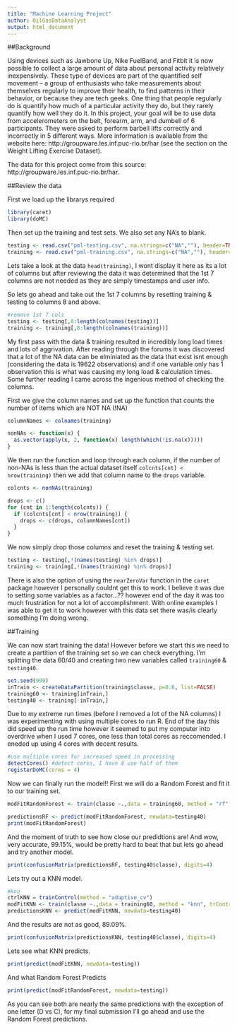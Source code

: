 ```yaml
---
title: "Machine Learning Project"
author: OilGasDataAnalyst
output: html_document
---
```


##Background

Using devices such as Jawbone Up, Nike FuelBand, and Fitbit it is now possible to collect a large amount of 
data about personal activity relatively inexpensively. These type of devices are part of the quantified self
movement – a group of enthusiasts who take measurements about themselves regularly to improve their health, to find
patterns in their behavior, or because they are tech geeks. One thing that people regularly do is quantify how much
of a particular activity they do, but they rarely quantify how well they do it. In this project, your goal will be
to use data from accelerometers on the belt, forearm, arm, and dumbell of 6 participants. They were asked to
perform barbell lifts correctly and incorrectly in 5 different ways. More information is available from the website
here: http://groupware.les.inf.puc-rio.br/har (see the section on the Weight Lifting Exercise Dataset).

The data for this project come from this source: http://groupware.les.inf.puc-rio.br/har. 

##Review the data

First we load up the librarys required
```r
library(caret)
library(doMC)
```

Then set up the training and test sets. We also set any NA's to blank.
```r
testing <- read.csv("pml-testing.csv", na.strings=c("NA",""), header=TRUE)
training <- read.csv("pml-training.csv", na.strings=c("NA",""), header=TRUE)
```

Lets take a look at the data `head(training)`, I wont display it here as its a lot of columns but after reviewing the data it was determined that the 1st 7 columns are not needed as they are simply timestamps and user info.

So lets go ahead and take out the 1st 7 columns by resetting training & testing to columns 8 and above.
```r
#remove 1st 7 cols
testing <- testing[,8:length(colnames(testing))]
training <- training[,8:length(colnames(training))]
```

My first pass with the data & training resulted in incredibly long load times and lots of aggrivation. After 
reading through the forums it was discovered that a lot of the NA data can be elminiated as the data that exist 
isnt enough (considering the data is 19622 observations) and if one variable only has 1 observation this is what
was causing my long load & calculation times. Some further reading I came across the ingenious method of checking
the columns.

First we give the column names and set up the function that counts the number of items which are NOT NA (!NA)
```r
columnNames <- colnames(training)

nonNAs <- function(x) {
  as.vector(apply(x, 2, function(x) length(which(!is.na(x)))))
}
```

We then run the function and loop through each column, if the number of non-NAs is less than the actual dataset itself `colcnts[cnt] < nrow(training)` then we add that column name to the `drops` variable.
```r
colcnts <- nonNAs(training)

drops <- c()
for (cnt in 1:length(colcnts)) {
  if (colcnts[cnt] < nrow(training)) {
    drops <- c(drops, columnNames[cnt])
  }
}
```

We now simply drop those columns and reset the training & testing set.
```r
testing <- testing[,!(names(testing) %in% drops)]
training <- training[,!(names(training) %in% drops)]
```

There is also the option of using the `nearZeroVar` function in the `caret` package however I personally couldnt get this to work. I believe it was due to setting some variables as a factor...?? however end of the day it was too much frustration for not a lot of accomplishment. With online examples I was able to get it to work however with this data set there was/is clearly something I'm doing wrong.

##Training

We can now start training the data! However before we start this we need to create a partition of the training set so we can check everything. I'm splitting the data 60/40 and creating two new variables called `training60` & `testing40`.
```r
set.seed(999)
inTrain <- createDataPartition(training$classe, p=0.6, list=FALSE)
training60 <- training[inTrain,]
testing40 <- training[-inTrain,]
```

Due to my extreme run times (before I removed a lot of the NA columns) I was experimenting with using multiple cores to run R. End of the day this did speed up the run time however it seemed to put my computer into overdrive when I used 7 cores, one less than total cores as reccomended. I eneded up using 4 cores with decent results.
```r
#use multiple cores for increased speed in processing
detectCores() #detect cores, I have 8 use half of them
registerDoMC(cores = 4) 
```

Now we can finally run the model!! First we will do a Random Forest and fit it to our training set.
```r
modFitRandomForest <- train(classe ~.,data = training60, method = "rf", prox = TRUE,trControl=trainControl(method = "cv", number = 4,verboseIter = TRUE))
```

```r
predictionsRF <- predict(modFitRandomForest, newdata=testing40)
print(modFitRandomForest)
```

And the moment of truth to see how close our predidtions are! And wow, very accurate, 99.15%, would be pretty hard to beat that but lets go ahead and try another model.
```r
print(confusionMatrix(predictionsRF, testing40$classe), digits=4)
```


Lets try out a KNN model.
```r
#knn
ctrlKNN = trainControl(method = "adaptive_cv")
modFitKNN <- train(classe ~.,data = training60, method = "knn", trControl = ctrlKNN)
predictionsKNN <- predict(modFitKNN, newdata=testing40)
```

And the results are not as good, 89.09%.
```r
print(confusionMatrix(predictionsKNN, testing40$classe), digits=4)
```

Lets see what KNN predicts.
```r
print(predict(modFitKNN, newdata=testing))
```

And what Random Forest Predicts
```r
print(predict(modFitRandomForest, newdata=testing))
```

As you can see both are nearly the same predictions with the exception of one letter (D vs C), for my final submission I'll go ahead and use the Random Forest predictions.